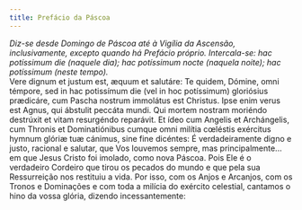 ```yaml
---
title: Prefácio da Páscoa
---
```


<em>
  Diz-se desde Domingo de Páscoa até à Vigília da Ascensão, inclusivamente,
  excepto quando há Prefácio próprio. Intercala-se: hac potíssimum die (naquele
  dia); hac potíssimum nocte (naquela noite); hac potíssimum (neste tempo).
</em>

<div class="grid grid-cols-2 gap-5">
  <span class="text-justify">
    Vere dignum et justum est, æquum et salutáre: Te quidem, Dómine, omni
    témpore, sed in hac potissímum die (vel in hoc potíssimum) gloriósius
    prædicáre, cum Pascha nostrum immolátus est Christus. Ipse enim verus est
    Agnus, qui ábstulit peccáta mundi. Qui mortem nostram moriéndo destrúxit et
    vitam resurgéndo reparávit. Et ídeo cum Angelis et Archángelis, cum Thronis
    et Dominatiónibus cumque omni milítia cœléstis exércitus hymnum glóriæ tuæ
    cánimus, sine fine dicéntes:
  </span>
  <span class="text-justify">
    É verdadeiramente digno e justo, racional e salutar, que Vos louvemos
    sempre, mas principalmente... em que Jesus Cristo foi imolado, como nova
    Páscoa. Pois Ele é o verdadeiro Cordeiro que tirou os pecados do mundo e que
    pela sua Ressurreição nos restituiu a vida. Por isso, com os Anjos e
    Arcanjos, com os Tronos e Dominações e com toda a milícia do exército
    celestial, cantamos o hino da vossa glória, dizendo incessantemente:
  </span>
</div>
